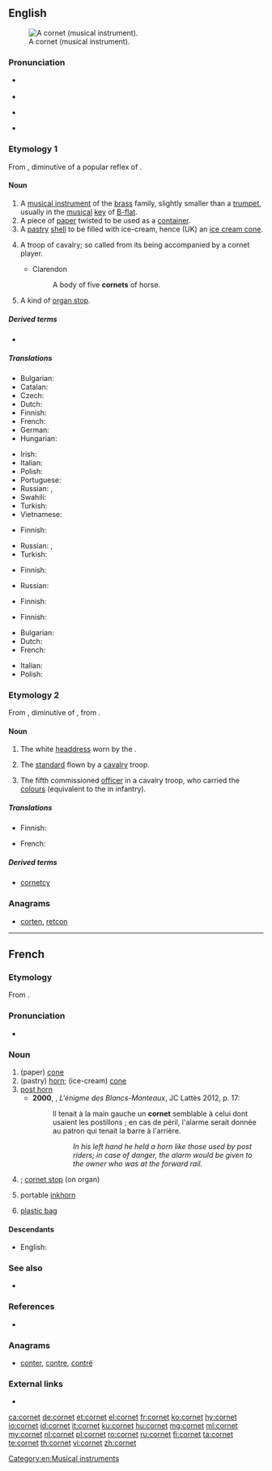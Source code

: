 ==English==
{{wikipedia}}
[[Image:Cornet2.png|thumb|A cornet (musical instrument).]]

===Pronunciation===
* {{a|US}} {{IPA|/kɔɹˈnɛt/|lang=en}}
* {{rhymes|ɛt|lang=en}}
* {{a|UK}} {{IPA|/ˈkɔːnɪt/|lang=en}}
* {{rhymes|ɔː(ɹ)nɪt|lang=en}}
{{rfap|lang=en}}

===Etymology 1===
From {{etyl|fro|en}} {{term|cornet|lang=fro}}, diminutive of a popular reflex of {{etyl|la|en}} {{m|la|cornū||horn}}.

====Noun====
{{en-noun}}

# A [[musical instrument]] of the [[brass]] family, slightly smaller than a [[trumpet]], usually in the [[musical]] [[key]] of [[B-flat]].
# A piece of [[paper]] twisted to be used as a [[container]].
# A [[pastry]] [[shell]] to be filled with ice-cream, hence (UK) an [[ice cream cone]].
# {{context|obsolete|lang=en}} A troop of cavalry; so called from its being accompanied by a cornet player.
#* Clarendon
#*: A body of five '''cornets''' of horse.
# A kind of [[organ stop]].

=====Derived terms=====
* {{l|en|cornetist}}

=====Translations=====
{{trans-top|musical instrument}}
* Bulgarian: {{t|bg|корнет|m}}
* Catalan: {{t+|ca|corneta|f}}
* Czech: {{t|cs|kornet|m}}
* Dutch: {{t+|nl|kornet}}
* Finnish: {{t|fi|kornetti}}
* French: {{t+|fr|cornet|m}}
* German: {{t+|de|Kornett|n}}
* Hungarian: {{t+|hu|kornett}}
{{trans-mid}}
* Irish: {{t|ga|coirnéad|m}}
* Italian: {{t+|it|cornetta|f}}
* Polish: {{t+|pl|kornet|m}}
* Portuguese: {{t+|pt|corneta|f}}
* Russian: {{t+|ru|корне́т|m}}, {{t+|ru|корне́т-а-писто́н|m}}
* Swahili: {{t|sw|tarumbeta ndogo}}
* Turkish: {{t+|tr|kornet}}
* Vietnamese: {{t|vi|kèn coonê}}
{{trans-bottom}}

{{trans-top|piece of paper twisted to make a container}}
* Finnish: {{t|fi|tuutti}}
{{trans-mid}}
* Russian: {{t+|ru|кулёк|m}}, {{t+|ru|фу́нтик|m}}
* Turkish: {{t+|tr|külah}}
{{trans-bottom}}

{{trans-top|pastry shell to be filled with ice-cream}}
* Finnish: {{t|fi|tötterö}}
{{trans-mid}}
* Russian: {{t+|ru|рожо́к|m}}
{{trans-bottom}}

{{trans-top|troop of cavalry}}
* Finnish: {{t|fi|kornetti}}
{{trans-mid}}
{{trans-bottom}}

{{trans-top|kind of organ stop}}
* Finnish: {{t|fi|kornetti}}
{{trans-mid}}
{{trans-bottom}}

{{checktrans-top}}
* Bulgarian: {{t|bg|фунийка|f}} <!-- was under "cone" -->
* Dutch: {{t+|nl|kornet}} <!-- was under "cone" -->
* French: {{t+|fr|cornet|m}} <!-- was under "cone" -->
{{trans-mid}}
* Italian: {{t|it|cono di cialda|m}} <!-- was under "cone" -->
* Polish: {{t+|pl|kornet|m}} <!-- was under "cone" -->
{{trans-bottom}}

===Etymology 2===
From {{etyl|frm|en}} {{term|cornette|lang=frm}}, diminutive of {{term|corne|lang=frm}}, from {{etyl|la|en}} {{term|cornua||horns|lang=la}}.

====Noun====
{{en-noun}}

# The white [[headdress]] worn by the {{w|Sisters of Charity}}.
# {{context|obsolete|lang=en}} The [[standard]] flown by a [[cavalry]] troop.
# {{context|historical|lang=en}} The fifth commissioned [[officer]] in a cavalry troop, who carried the [[colours]] (equivalent to the {{term|ensign|lang=en}} in infantry).

=====Translations=====
{{trans-top|military officer}}
* Finnish: {{t+|fi|kornetti}}
{{trans-mid}}
* French: {{t+|fr|cornette|m}}
{{trans-bottom}}

=====Derived terms=====
* [[cornetcy]]

===Anagrams===
* [[corten#English|corten]], [[retcon#English|retcon]]

[[Category:en:Musical instruments]]

----

==French==

===Etymology===
From {{suffix|corne|et|lang=fr}}.

===Pronunciation===
* {{IPA|/kɔʁ.nɛ/|lang=fr}}

===Noun===
{{fr-noun|m}}

# (paper) [[cone]]
# (pastry) [[horn]]; (ice-cream) [[cone]]
# [[post horn]]
#* '''2000''', {{w|Jean-François Parot}}, ''L'énigme des Blancs-Manteaux'', JC Lattès 2012, p. 17:
#*: Il tenait à la main gauche un '''cornet''' semblable à celui dont usaient les postillons ; en cas de péril, l'alarme serait donnée au patron qui tenait la barre à l'arrière.
#*:: ''In his left hand he held a horn like those used by post riders; in case of danger, the alarm would be given to the owner who was at the forward rail.''
# {{context|musical instruments|lang=fr}} {{l|en|cornet}}; [[cornet stop]] (on organ)
# portable [[inkhorn]]
# {{context|Switzerland|lang=fr}} [[plastic bag]]

====Descendants====
* English: {{l|en|cornet}}

===See also===
* {{l|fr|cornette}}

===References===
* {{R:NPLarousse}}

===Anagrams===
* [[conter#French|conter]], [[contre#French|contre]], [[contré#French|contré]]

===External links===
* {{R:TLFi}}

[[ca:cornet]]
[[de:cornet]]
[[et:cornet]]
[[el:cornet]]
[[fr:cornet]]
[[ko:cornet]]
[[hy:cornet]]
[[io:cornet]]
[[id:cornet]]
[[it:cornet]]
[[ku:cornet]]
[[hu:cornet]]
[[mg:cornet]]
[[ml:cornet]]
[[my:cornet]]
[[nl:cornet]]
[[pl:cornet]]
[[ro:cornet]]
[[ru:cornet]]
[[fi:cornet]]
[[ta:cornet]]
[[te:cornet]]
[[th:cornet]]
[[vi:cornet]]
[[zh:cornet]]